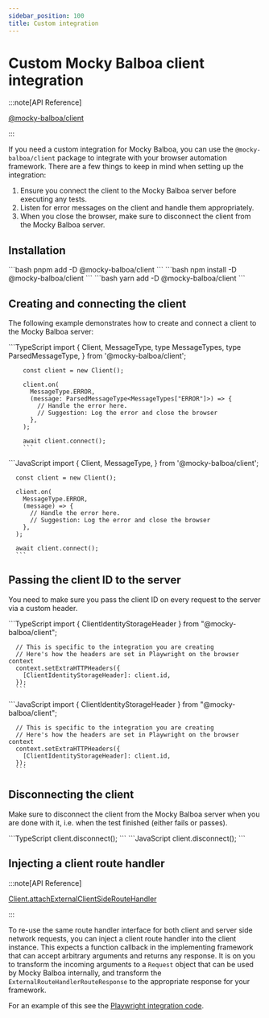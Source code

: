```yaml
---
sidebar_position: 100
title: Custom integration
---
```

<head>
    <title>Custom client integrations | Mocky Balboa</title>
</head>


# Custom Mocky Balboa client integration

:::note[API Reference]

[@mocky-balboa/client](https://api-reference.mockybalboa.com/modules/_mocky-balboa_client.html)

:::

If you need a custom integration for Mocky Balboa, you can use the `@mocky-balboa/client` package to integrate with your browser automation framework. There are a few things to keep in mind when setting up the integration:

1. Ensure you connect the client to the Mocky Balboa server before executing any tests.
1. Listen for error messages on the client and handle them appropriately.
1. When you close the browser, make sure to disconnect the client from the Mocky Balboa server.

## Installation

<Tabs groupId="package-manager">
  <TabItem value="pnpm" label="pnpm" default>
      ```bash
      pnpm add -D @mocky-balboa/client
      ```
    </TabItem>
  <TabItem value="npm" label="npm">
    ```bash
    npm install -D @mocky-balboa/client
    ```
  </TabItem>
  <TabItem value="yarn" label="yarn">
    ```bash
    yarn add -D @mocky-balboa/client
    ```
  </TabItem>
</Tabs>

## Creating and connecting the client

The following example demonstrates how to create and connect a client to the Mocky Balboa server:

<Tabs groupId="javascript-language">
  <TabItem value="typescript" label="TypeScript" default>
        ```TypeScript
        import {
          Client,
          MessageType,
          type MessageTypes,
          type ParsedMessageType,
        } from '@mocky-balboa/client';

        const client = new Client();

        client.on(
          MessageType.ERROR,
          (message: ParsedMessageType<MessageTypes["ERROR"]>) => {
            // Handle the error here.
            // Suggestion: Log the error and close the browser
          },
        );

        await client.connect();
        ```
  </TabItem>
  <TabItem value="javascript" label="JavaScript">
      ```JavaScript
      import {
        Client,
        MessageType,
      } from '@mocky-balboa/client';

      const client = new Client();

      client.on(
        MessageType.ERROR,
        (message) => {
          // Handle the error here.
          // Suggestion: Log the error and close the browser
        },
      );

      await client.connect();
      ```
  </TabItem>
</Tabs>

## Passing the client ID to the server

You need to make sure you pass the client ID on every request to the server via a custom header.

<Tabs groupId="javascript-language">
  <TabItem value="typescript" label="TypeScript" default>
      ```TypeScript
      import { ClientIdentityStorageHeader } from "@mocky-balboa/client";

      // This is specific to the integration you are creating
      // Here's how the headers are set in Playwright on the browser context
      context.setExtraHTTPHeaders({
        [ClientIdentityStorageHeader]: client.id,
      });
      ```
  </TabItem>
  <TabItem value="javascript" label="JavaScript">
      ```JavaScript
      import { ClientIdentityStorageHeader } from "@mocky-balboa/client";

      // This is specific to the integration you are creating
      // Here's how the headers are set in Playwright on the browser context
      context.setExtraHTTPHeaders({
        [ClientIdentityStorageHeader]: client.id,
      });
      ```
  </TabItem>
</Tabs>

## Disconnecting the client

Make sure to disconnect the client from the Mocky Balboa server when you are done with it, i.e. when the test finished (either fails or passes).

<Tabs groupId="javascript-language">
  <TabItem value="typescript" label="TypeScript" default>
      ```TypeScript
      client.disconnect();
      ```
  </TabItem>
  <TabItem value="javascript" label="JavaScript">
      ```JavaScript
      client.disconnect();
      ```
  </TabItem>
</Tabs>

## Injecting a client route handler

:::note[API Reference]

[Client.attachExternalClientSideRouteHandler](https://api-reference.mockybalboa.com/classes/_mocky-balboa_client.client#attachexternalclientsideroutehandler)

:::

To re-use the same route handler interface for both client and server side network requests, you can inject a client route handler into the client instance. This expects a function callback in the implementing framework that can accept arbitrary arguments and returns any response. It is on you to transform the incoming arguments to a `Request` object that can be used by Mocky Balboa internally, and transform the `ExternalRouteHandlerRouteResponse` to the appropriate response for your framework.

For an example of this see the [Playwright integration code](TODO).
